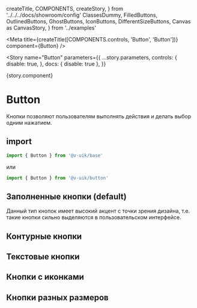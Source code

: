   createTitle,
  COMPONENTS,
  createStory,
} from '../../../docs/showroom/config'
  ClassesDummy,
  FilledButtons,
  OutlinedButtons,
  GhostButtons,
  IconButtons,
  DifferentSizeButtons,
  Canvas as CanvasStory,
} from '../examples'


<Meta
  title={createTitle([COMPONENTS.controls, 'Button', 'Button'])}
  component={Button}
/>

<Story
  name="Button"
  parameters={{
    ...story.parameters,
    controls: {
      disable: true,
    },
    docs: { disable: true },
  }}
>
  {story.component}
</Story>

# Button

Кнопки позволяют пользователям выполнять действия и делать выбор одним нажатием.

## import

```ts
import { Button } from '@v-uik/base'
```

или

```ts
import { Button } from '@v-uik/button'
```

## Заполненные кнопки (default)

Данный тип кнопок имеет высокий акцент с точки зрения дизайна, т.е. такие кнопки сильно выделяются в пользовательском интерфейсе.

<Canvas withSource="none">
  <FilledButtons />
</Canvas>

<Source language="tsx" code={RawFilledButtons} />

## Контурные кнопки

<Canvas withSource="none">
  <OutlinedButtons />
</Canvas>

<Source language="tsx" code={RawOutlinedButtons} />

## Текстовые кнопки

<Canvas withSource="none">
  <GhostButtons />
</Canvas>

<Source language="tsx" code={RawGhostButtons} />

## Кнопки с иконками

<Canvas withSource="none">
  <IconButtons />
</Canvas>

<Source language="tsx" code={RawIconButtons} />

## Кнопки разных размеров

<Canvas withSource="none">
  <DifferentSizeButtons />
</Canvas>

<Source language="tsx" code={RawDifferentSizeButtons} />
